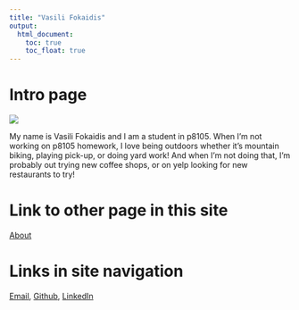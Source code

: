 ```yaml
---
title: "Vasili Fokaidis"
output: 
  html_document:
    toc: true
    toc_float: true
---
```


# Intro page

![](images/profile.jpg)

My name is Vasili Fokaidis and I am a student in p8105. When I'm not working on p8105 homework, I love being outdoors whether it's mountain biking, playing pick-up, or doing yard work! And when I'm not doing that, I'm probably out trying new coffee shops, or on yelp looking for new restaurants to try!

# Link to other page in this site

[About](about.html)

# Links in site navigation

[Email](mailto:<vf2280@cumc.columbia.edu>),
[Github](http://github.com/vf2280/),
[LinkedIn](https://www.linkedin.com/in/vasilifokaidis3/)


